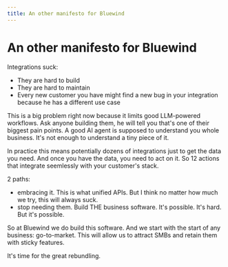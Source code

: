 ```yaml
---
title: An other manifesto for Bluewind
---
```


# An other manifesto for Bluewind

Integrations suck:

- They are hard to build
- They are hard to maintain
- Every new customer you have might find a new bug in your integration because he has a different use case

This is a big problem right now because it limits good LLM-powered workflows.
Ask anyone building them, he will tell you that's one of their biggest pain points.
A good AI agent is supposed to understand you whole business. It's not enough to understand a tiny piece of it.

In practice this means potentially dozens of integrations just to get the data you need.
And once you have the data, you need to act on it. So 12 actions that integrate seemlessly with your customer's stack.

2 paths:

- embracing it. This is what unified APIs. But I think no matter how much we try, this will always suck.
- stop needing them. Build THE business software. It's possible. It's hard. But it's possible.

So at Bluewind we do build this software. And we start with the start of any business: go-to-market. This will allow us to attract SMBs and retain them with sticky features.

It's time for the great rebundling.